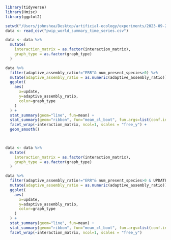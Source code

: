 ```r
library(tidyverse)
library(Hmisc)
library(ggplot2)
```




```r
setwd("/Users/johnshea/Desktop/artificial-ecology/experiments/2023-09-21-matrix-schemes/analysis")
data <- read_csv("pwip_world_summary_time_series.csv")
```

```r
data <- data %>% 
  mutate(
    interaction_matrix = as.factor(interaction_matrix),
    graph_type = as.factor(graph_type)
  )

```

```r
data %>% 
  filter(adaptive_assembly_ratio!="ERR"& num_present_species>0) %>% 
  mutate(adaptive_assembly_ratio = as.numeric(adaptive_assembly_ratio)) %>%
  ggplot(
    aes(
      x=update,
      y=adaptive_assembly_ratio,
      color=graph_type
    )
  ) + 
  stat_summary(geom="line", fun=mean) +
  stat_summary(geom="ribbon", fun="mean_cl_boot", fun.args=list(conf.int=0.95), alpha=0.2, linetype=0) +
  facet_wrap(~interaction_matrix, ncol=1, scales = "free_y") + 
  geom_smooth()

  

```

```r
data <- data %>% 
  mutate(
    interaction_matrix = as.factor(interaction_matrix),
    graph_type = as.factor(graph_type)
  )

```

```r
data %>% 
  filter(adaptive_assembly_ratio!="ERR"& num_present_species>0 & UPDATES == 1000) %>% 
  mutate(adaptive_assembly_ratio = as.numeric(adaptive_assembly_ratio)) %>%
  ggplot(
    aes(
      x=update,
      y=adaptive_assembly_ratio,
      color=graph_type
    )
  ) + 
  stat_summary(geom="line", fun=mean) +
  stat_summary(geom="ribbon", fun="mean_cl_boot", fun.args=list(conf.int=0.95), alpha=0.2, linetype=0) +
  facet_wrap(~interaction_matrix, ncol=1, scales = "free_y") 

  

```